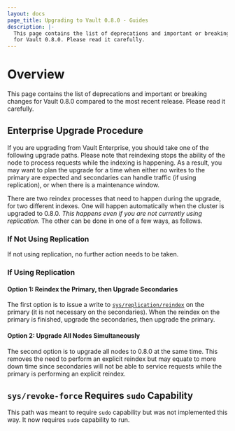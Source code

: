```yaml
---
layout: docs
page_title: Upgrading to Vault 0.8.0 - Guides
description: |-
  This page contains the list of deprecations and important or breaking changes
  for Vault 0.8.0. Please read it carefully.
---
```


# Overview

This page contains the list of deprecations and important or breaking changes
for Vault 0.8.0 compared to the most recent release. Please read it carefully.

## Enterprise Upgrade Procedure

If you are upgrading from Vault Enterprise, you should take one of the
following upgrade paths. Please note that reindexing stops the ability of the
node to process requests while the indexing is happening. As a result, you may
want to plan the upgrade for a time when either no writes to the primary are
expected and secondaries can handle traffic (if using replication), or when
there is a maintenance window.

There are two reindex processes that need to happen during the upgrade, for two
different indexes. One will happen automatically when the cluster is upgraded
to 0.8.0. _This happens even if you are not currently using replication._ The
other can be done in one of a few ways, as follows.

### If Not Using Replication

If not using replication, no further action needs to be taken.

### If Using Replication

#### Option 1: Reindex the Primary, then Upgrade Secondaries

The first option is to issue a write to [`sys/replication/reindex`][reindex] on the
primary (it is not necessary on the secondaries). When the reindex on the
primary is finished, upgrade the secondaries, then upgrade the primary.

#### Option 2: Upgrade All Nodes Simultaneously

The second option is to upgrade all nodes to 0.8.0 at the same time. This
removes the need to perform an explicit reindex but may equate to more down
time since secondaries will not be able to service requests while the primary
is performing an explicit reindex.

## `sys/revoke-force` Requires `sudo` Capability

This path was meant to require `sudo` capability but was not implemented this
way. It now requires `sudo` capability to run.

[reindex]: /api-docs/system/replication#reindex-replication
